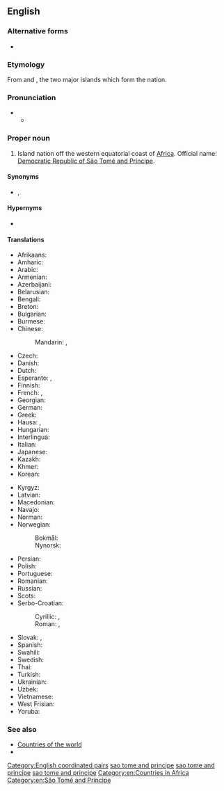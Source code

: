 {{also|Sao Tome and Principe}}
==English==
{{wikipedia}}

===Alternative forms===
* {{l|en|Sao Tome and Principe}}

===Etymology===
From {{der|en|pt|São Tomé||lit=Saint Thomas}} and {{der|en|pt|Príncipe||lit=Prince}}, the two major islands which form the nation.

===Pronunciation===
* {{IPA|en|/ˌsaʊ təˈmeɪ ən ˈpɹɪnsɪpeɪ/}}
** {{audio|en|LL-Q1860 (eng)-Vealhurl-São Tomé and Príncipe.wav|Audio (UK)}}

===Proper noun===
{{en-proper noun|head=[[São Tomé]] [[and]] [[Príncipe]]}}

# {{senseid|en|Q1039}}Island nation off the western equatorial coast of [[Africa]]. Official name: [[Democratic Republic of São Tomé and Príncipe]].

====Synonyms====
* {{l|en|Sao Tome}}, {{l|en|São Tomé}}

====Hypernyms====
* {{l|en|Subsahara}}

====Translations====
{{trans-top|id=Q1039|Democratic Republic of São Tomé and Príncipe}}
* Afrikaans: {{t|af|São Tomé en Príncipe}}
* Amharic: {{t|am|ሳን ቶሜ እና ፕሪንሲፔ}}
* Arabic: {{t|ar|سَاو تُومِي وبْرِينْسِيب|tr=saw tūmī wa-brīncīb}}
* Armenian: {{t|hy|Սան Տոմե և Պրինսիպի}}
* Azerbaijani: {{t|az|San-Tome və Prinsipi}}
* Belarusian: {{t|be|Сан-Тамэ́ і Пры́нсіпі|f|n}}
* Bengali: {{t+|bn|সাঁউ তুমি ও প্রিন্সিপি}}
* Breton: {{t|br|Sao Tome ha Principe}}
* Bulgarian: {{t|bg|Сао Томе́ и При́нсипи}}
* Burmese: {{t|my|ဆောင်တူမေးနှင့် ပရင်စီပီ}}
* Chinese:
*: Mandarin: {{t+|cmn|聖多美和普林西比|sc=Hani}}, {{t+|cmn|圣多美和普林西比|tr=Shèngduōměi hé Pǔlínxībǐ|sc=Hani}}
* Czech: {{t+|cs|Svatý Tomáš a Princův ostrov|m}}
* Danish: {{t|da|São Tomé og Príncipe}}
* Dutch: {{t+|nl|Sao Tomé en Principe}}
* Esperanto: {{t|eo|Saotomeo}}, {{t|eo|Sao-Tomeo kaj Principeo}}
* Finnish: {{t+|fi|São Tomé ja Príncipe}}
* French: {{t+|fr|Sao Tomé-et-Principe|m}}, {{t+|fr|São Tomé e Príncipe|m}}
* Georgian: {{t|ka|სან-ტომე და პრინსიპი}}
* German: {{t+|de|São Tomé und Príncipe|n}}
* Greek: {{t|el|Σάο Τομέ και Πρίνσιπε}}
* Hausa: {{t|ha|Sawo Tome da Pirinsipe}}, {{t|ha|Sawo Tome da Paransip}}
* Hungarian: {{t+|hu|São Tomé és Príncipe}}
* Interlingua: {{t|ia|Sancte Tomey Principe}}
* Italian: {{t|it|São Tomé e Príncipe}}
* Japanese: {{t|ja|サントメプリンシペ|tr=Santomepurinshipe}}
* Kazakh: {{t|kk|Сан-Томе және Принсипи}}
* Khmer: {{t+|km|សៅតូម៉េនិងព្រីនស៊ីប៉េ}}
* Korean: {{t+|ko|^상투메 프린시페}}
{{trans-mid}}
* Kyrgyz: {{t|ky|Сан-Томе жана Принсипи}}
* Latvian: {{t|lv|Santome un Prinsipi}}
* Macedonian: {{t|mk|Са́о То́ме и Принси́пе|n}}
* Navajo: {{t|nv|São Tomé dóó Príncipe}}
* Norman: {{t|nrf|São Tomé et Principe|m}}
* Norwegian:
*: Bokmål: {{t+|nb|São Tomé og Príncipe}}
*: Nynorsk: {{t+|nn|São Tomé og Príncipe}}
* Persian: {{t|fa|سائوتومه و پرنسیپ|tr=sâ'otome vo paransip}}
* Polish: {{t+|pl|Wyspy Świętego Tomasza i Książęca|f-p}}
* Portuguese: {{t+|pt|São Tomé e Príncipe}}
* Romanian: {{t|ro|São Tomé și Príncipe}}
* Russian: {{t+|ru|Сан-Томе́ и При́нсипи|f|n|tr=San-Tomɛ́ i Prínsipi}}
* Scots: {{t|sco|São Tomé an Príncipe}}
* Serbo-Croatian:
*: Cyrillic: {{t|sh|Свети Тома и Принцип|m}}, {{t|sh|Сао Томе и Принципе|m}}
*: Roman: {{t|sh|Sveti Toma i Princip|m}}, {{t|sh|Sao Tome i Principe|m}}
* Slovak: {{t|sk|Svätý Tomáš a Princov ostrov|m}}, {{t|sk|Svätý Tomáš|m}} {{qualifier|until 2006}}
* Spanish: {{t+|es|Santo Tomé y Príncipe}}
* Swahili: {{t|sw|Sao Tome na Principe}}
* Swedish: {{t+|sv|São Tomé och Príncipe}}
* Thai: {{t|th|เซาตูเมและปรินซีปี}}
* Turkish: {{t+|tr|São Tomé ve Príncipe}}
* Ukrainian: {{t|uk|Сан-Томе́ і При́нсіпі|f|n}}
* Uzbek: {{t+|uz|San-Tome va Prinsipi}}
* Vietnamese: {{t|vi|Sao Tô-mê và Prin-xi-pê}}
* West Frisian: {{t|fy|Sao Tomee en Prinsyp}}
* Yoruba: {{t|yo|Sao tomi ati piriiṣipi}}
{{trans-bottom}}

===See also===
* [[Appendix:Countries of the world|Countries of the world]]
* {{list:countries of Africa/en}}

[[Category:English coordinated pairs]]
[[Category:English terms spelled with Ã|sao tome and principe]]
[[Category:English terms spelled with É|sao tome and principe]]
[[Category:English terms spelled with Í|sao tome and principe]]
[[Category:en:Countries in Africa]]
[[Category:en:São Tomé and Príncipe]]